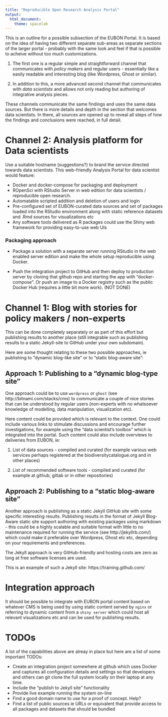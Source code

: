 ```yaml
---
title: "Reproducible Open Research Analysis Portal"
output: 
  html_document: 
    theme: spacelab
---
```


This is an outline for a possible subsection of the EUBON Portal. It is based on the idea of having two different separate sub-areas as separate sections of the larger portal - probably with the same look and feel if that is possible to acheive without too much customizations.

1. The first one is a regular simple and straightforward channel that communicates with _*policy makers*_ and regular users - essentially like a easily readable and interesting blog (like Wordpress, Ghost or similar). 

2. In addition to this, a more advanced second channel that communicates with _*data scientists*_ and allows not only reading but authoring of integrative analysis pieces. 

These channels communicate the same findings and uses the same data sources. But there is more details and depth in the section that welcomes data scientists. In there, all sources are opened up to reveal all steps of how the findings and conclusions were reached, in full detail.

# Channel 2: Analysis platform for Data scientists

Use a suitable hostname (suggestions?) to brand the service directed towards data scientists. This web-friendly Analysis Portal for data scientist would feature:

  - Docker and docker-compose for packaging and deployment 
  - ROpenSci with RStudio Server in web edition for data scientists / reproducible open research.
  - Automatable scripted addition and deletion of users and login
  - Pre-configured set of EUBON-curated data sources and set of packages loaded into the RStudio environment along with static reference datasets and .Rmd sources for visualizations etc 
  - Any software tools delivered as R packages could use the Shiny web framework for providing easy-to-use web UIs

### Packaging approach

  - Package a solution with a separate server running RStudio in the web enabled server edition and make the whole setup reproducible using Docker. 

  - Push the integration project to GitHub and then deploy to production server by cloning that github repo and starting the app with "docker-compose". Or push an image to a Docker registry such as the public Docker Hub (requires a little bit more work).  (NOT DONE)
 
# Channel 1: Blog with stories for policy makers / non-experts

This can be done completely separately or as part of this effort but publishing results to another place (still integrable such as publishing results to a static Jekyll-site to GitHub under your own subdomain). 

Here are some thought relating to these two possible approaches, ie publishing to "dynamic blog-like site" or to "static blog-aware site":

## Approach 1: Publishing to a "dynamic blog-type site"

One approach could be to use `wordpress` or `ghost` (see http://bitnami.com/stacks/cms) to communicate a couple of nice stories that can be understood by regular users (non-experts with no whatsoever knowledge of modelling, data manipulation, visualization etc). 

Here content could be provided which is relevant to the context. One could include various links to stimulate discussions and encourage further investigations, for example using the "data scientist's toolbox" which is integrated into the portal. Such content could also include overviews to deliveries from EUBON, ie:

1. List of data sources - compiled and curated (for example various web services perhaps registered at the biodiversitycatalogue.org and in other places)

2. List of recommended software tools - compiled and curated (for example at github, gitlab or in other repositories)

## Approach 2: Publishing to a "static blog-aware site"

Another approach is publishing as a static Jekyll GitHub site with some specific interesting results. Publishing results in the format of Jekyll Blog-Aware static site support authoring with existing packages using markdown - this could be a highly scalable and suitable format with little to no maintenance required for running the service (see http://jekyllrb.com/) which could make it preferable over Wordpress, Ghost etc etc, depending on your requirements and preferences.

The Jekyll approach is very GitHub-friendly and hosting costs are zero as long at free software licenses are used. 

This is an example of such a Jekyll site: https://training.github.com/

# Integration approach

It should be possible to integrate with EUBON portal content based on whatever CMS is being used by using static content served by `nginx` or referring to dynamic content from a `shiny server` which could host all relevant visualizations etc and can be used for publishing results. 

# TODOs

A lot of the capabilities above are alreay in place but here are a list of some important TODOs:

  - Create an integration project somewhere at github which uses Docker and captures all configuration details and settings so that developers and others can git clone the full system locally on their laptop at any time.
  - Include the "publish to Jekyll site" functionality
  - Provide live example running the system on-line
  - Find a good domain name to use for a proof of concept. Help?
  - Find a list of public sources ie URLs or equivalent that provide access to all packages and datasets that should be bundled